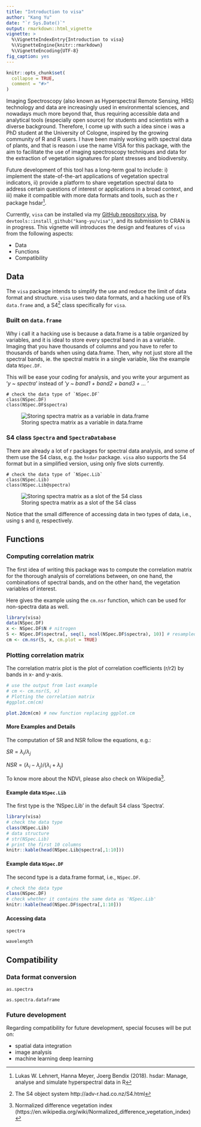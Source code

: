 ```yaml
---
title: "Introduction to visa"
author: "Kang Yu"
date: "`r Sys.Date()`"
output: rmarkdown::html_vignette 
vignette: >
  %\VignetteIndexEntry{Introduction to visa}
  %\VignetteEngine{knitr::rmarkdown}
  %\VignetteEncoding{UTF-8}
fig_caption: yes
---
```


```r
knitr::opts_chunk$set(
  collapse = TRUE,
  comment = "#>"
)
```

Imaging Spectroscopy (also known as Hyperspectral Remote Sensing, HRS) technology and data are increasingly used in environmental sciences, and nowadays much more beyond that, thus requiring accessible data and analytical tools (especially open source) for students and scientists with a diverse background. Therefore, I come up with such a idea since i was a PhD student at the University of Cologne, inspired by the growing community of R and R users. I have been mainly working with spectral data of plants, and that is reason i use the name VISA for this package, with the aim to facilitate the use of imaging spectroscopy techniques and data for the extraction of vegetation signatures for plant stresses and biodiversity.

Future development of this tool has a long-term goal to include: i) implement the state-of-the-art applications of vegetation spectral indicators, ii) provide a platform to share vegetation spectral data to address certain questions of interest or applications in a broad context, and iii) make it compatible with more data formats and tools, such as the r package hsdar^[ Lukas W. Lehnert, Hanna Meyer, Joerg Bendix (2018). hsdar: Manage, analyse and simulate hyperspectral data in R].

Currently, `visa` can be installed via my [GitHub repository visa](https://github.com/kang-yu/visa), by `devtools::install_github("kang-yu/visa")`, and its submission to CRAN is in progress. This vignette will introduces the design and features of `visa` from the following aspects:

- Data
- Functions 
- Compatibility 


## Data 

The `visa` package intends to simplify the use and reduce the limit of data format and structure. `visa` uses two data formats, and a hacking use of R's `data.frame` and, a S4^[The S4 object system http://adv-r.had.co.nz/S4.html] class specifically for `visa`.

### Built on `data.frame`

Why i call it a hacking use is because a data.frame is a table organized by variables, and it is ideal to store every spectral band in as a variable. Imaging that you have thousands of columns and you have to refer to thousands of bands when using data.frame. Then, why not just store all the spectral bands, ie. the spectral matrix in a single variable, like the example data `NSpec.DF`. 

This will be ease your coding for analysis, and you write your argument as '*y ~ spectra*' instead of '*y ~ band1 + band2 + band3 + ... *' 
```
# check the data type of `NSpec.DF`
class(NSpec.DF) 
class(NSpec.DF$spectra) 
```
![Storing spectra matrix as a variable in data.frame](visa-df.PNG)

### S4 class `Spectra` and `SpectraDatabase`

There are already a lot of r packages for spectral data analysis, and some of them use the S4 class, e.g. the `hsdar` package. `visa` also supports the S4 format but in a simplified version, using only five slots currently. 

```
# check the data type of `NSpec.Lib`
class(NSpec.Lib) 
class(NSpec.Lib@spectra) 
```
![Storing spectra matrix as a slot of the S4 class](visa-db.PNG)

Notice that the small difference of accessing data in two types of data, i.e., using `$` and `@`, respectively.  

## Functions 
### Computing correlation matrix

The first idea of writing this package was to compute the correlation matrix for the thorough analysis of correlations between, on one hand, the combinations of spectral bands, and on the other hand, the vegetation variables of interest. 

Here gives the example using the `cm.nsr` function, which can be used for non-spectra data as well.

```r
library(visa)
data(NSpec.DF)
x <- NSpec.DF$N # nitrogen
S <- NSpec.DF$spectra[, seq(1, ncol(NSpec.DF$spectra), 10)] # resampled to 10 nm steps
cm <- cm.nsr(S, x, cm.plot = TRUE)
```


### Plotting correlation matrix

The correlation matrix plot is the plot of correlation coefficients (r/r2) by bands in x- and y-axis. 

```r
# use the output from last example
# cm <- cm.nsr(S, x)
# Plotting the correlation matrix
#ggplot.cm(cm)

plot.2dcm(cm) # new function replacing ggplot.cm

```


#### More Examples and Details

The computation of SR and NSR follow the equations, e.g.:

$SR = \lambda_i / \lambda_j$

$NSR = (\lambda_i - \lambda_j)/(\lambda_i + \lambda_j)$

To know more about the NDVI, please also check on Wikipedia^[Normalized difference vegetation index (https://en.wikipedia.org/wiki/Normalized_difference_vegetation_index)].


#### Example data `NSpec.Lib`

 The first type is the 'NSpec.Lib' in the default S4 class 'Spectra'.

```r
library(visa)
# check the data type
class(NSpec.Lib) 
# data structure
# str(NSpec.Lib)
# print the first 10 columns
knitr::kable(head(NSpec.Lib@spectra[,1:10]))
```

#### Example data `NSpec.DF`

The second type is a data.frame format, i.e., `NSpec.DF`.

```r
# check the data type
class(NSpec.DF) 
# check whether it contains the same data as 'NSpec.Lib'
knitr::kable(head(NSpec.DF$spectra[,1:10]))
```

#### Accessing data 

`spectra`

`wavelength`

## Compatibility
### Data format conversion

`as.spectra`

`as.spectra.dataframe`


### Future development
Regarding compatibility for future development, special focuses will be put on:

- spatial data integration
- image analysis
- machine learning deep learning




